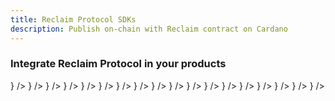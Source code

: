 ```yaml
---
title: Reclaim Protocol SDKs
description: Publish on-chain with Reclaim contract on Cardano
---
```



### Integrate Reclaim Protocol in your products

<Cards>
    <Card
      title="NodeJs"
      description="Integrate on Backend"
      href="backend"
      icon={<Server className="w-6 h-6" />}
    />
    <Card
      title="React"
      description="Integrate on Web"
      href="js/frontend-example"
      icon={<Code2 className="w-6 h-6" />}
    />
    <Card
      title="React Native"
      description="Integrate on Mobile"
      href="react-native"
      icon={<Smartphone className="w-6 h-6" />}
    />
    <Card 
      title="Solidity" 
      description="Integrate on EVM" 
      href="sdk/solidity" 
      icon={<Boxes className="w-6 h-6" />} 
    />
    <Card 
      title="Flutter" 
      description="Integrate on Mobile" 
      href="flutter" 
      icon={<Smartphone className="w-6 h-6" />} 
    />
    <Card 
      title="Solana" 
      description="Integrate on Solana" 
      href="sdk/solana" 
      icon={<Coins className="w-6 h-6" />} 
    />
    <Card 
      title="Cosmos" 
      description="Integrate on Cosmos" 
      href="sdk/cosmos" 
      icon={<Globe2 className="w-6 h-6" />} 
    />
    <Card 
      title="Sui" 
      description="Integrate on Sui" 
      href="sdk/sui" 
      icon={<Workflow className="w-6 h-6" />} 
    />
    <Card 
      title="Gear" 
      description="Integrate on Gear" 
      href="sdk/gear" 
      icon={<Settings2 className="w-6 h-6" />} 
    />
    <Card 
      title="NEAR" 
      description="Integrate on NEAR" 
      href="sdk/near" 
      icon={<Network className="w-6 h-6" />} 
    />
    <Card 
      title="Polkadot" 
      description="Integrate on Polkadot" 
      href="sdk/polkadot" 
      icon={<CircuitBoard className="w-6 h-6" />} 
    />
    <Card
      title="Aleph Zero"
      description="Integrate on Aleph Zero"
      href="sdk/alephzero"
      icon={<Binary className="w-6 h-6" />}
    />
    <Card 
      title="Cardano" 
      description="Integrate on Cardano" 
      href="sdk/cardano" 
      icon={<Bitcoin className="w-6 h-6" />} 
    />
    <Card 
      title="Stellar" 
      description="Integrate on Stellar" 
      href="sdk/stellar" 
      icon={<Stars className="w-6 h-6" />} 
    />
    <Card 
      title="Lukso" 
      description="Integrate on Lukso" 
      href="sdk/lukso" 
      icon={<Rocket className="w-6 h-6" />} 
    />
    <Card 
      title="Starknet" 
      description="Integrate on Starknet" 
      href="sdk/starknet" 
      icon={<Fingerprint className="w-6 h-6" />} 
    />
    <Card 
      title="Aptos" 
      description="Integrate on Aptos" 
      href="sdk/aptos" 
      icon={<Cpu className="w-6 h-6" />} 
    />
    <Card 
      title="Mina" 
      description="Integrate on Mina" 
      href="sdk/mina" 
      icon={<Blocks className="w-6 h-6" />} 
    />
</Cards>
